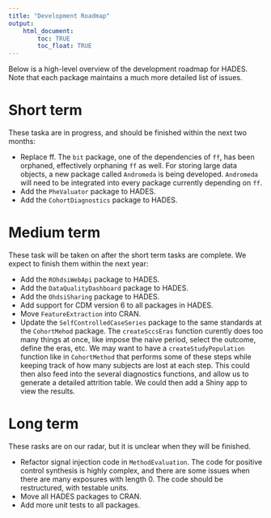 ```yaml
---
title: "Development Roadmap"
output: 
    html_document:
        toc: TRUE
        toc_float: TRUE
---
```


Below is a high-level overview of the development roadmap for HADES. Note that each package maintains a much more detailed list of issues.

# Short term

These taska are in progress, and should be finished within the next two months:

- Replace ff. The `bit` package, one of the dependencies of `ff`, has been orphaned, effectively orphaning `ff` as well. For storing large data objects, a new package called `Andromeda` is being developed. `Andromeda` will need to be integrated into every package currently depending on `ff`.
- Add the `PheValuator` package to HADES. 
- Add the `CohortDiagnostics` package to HADES. 

# Medium term

These task will be taken on after the short term tasks are complete. We expect to finish them within the next year:

- Add the `ROhdsiWebApi` package to HADES. 
- Add the `DataQualityDashboard` package to HADES.
- Add the `OhdsiSharing` package to HADES.  
- Add support for CDM version 6 to all packages in HADES.
- Move `FeatureExtraction` into CRAN.
- Update the `SelfControlledCaseSeries` package to the same standards at the `CohortMehod` package. The `createSccsEras` function curently does too many things at once, like impose the naive period, select the outcome, define the eras, etc. We may want  to have a `createStudyPopulation` function like in `CohortMethod` that performs some of these steps while keeping track of how many subjects are lost at each step. This could then also feed into the several diagnostics functions, and allow us to generate a detailed attrition table. We could then add a Shiny app to view the results.

# Long term

These rasks are on our radar, but it is unclear when they will be finished.

- Refactor signal injection code in `MethodEvaluation`. The code for positive control synthesis is highly complex, and there are some issues when there are many exposures with length 0. The code should be restructured, with testable units.
- Move all HADES packages to CRAN.
- Add more unit tests to all packages.

